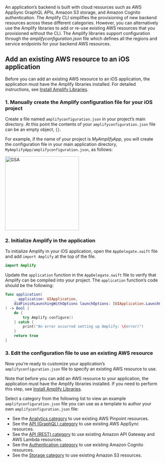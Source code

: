 An application’s backend is built with cloud resources such as AWS AppSync GraphQL APIs, Amazon S3 storage, and Amazon Cognito authentication. The Amplify CLI simplifies the provisioning of new backend resources across these different categories. However, you can alternatively use the Amplify libraries to add or re-use existing AWS resources that you provisioned without the CLI. The Amplify libraries support configuration through the *amplifyconfiguration.json* file which defines all the regions and service endpoints for your backend AWS resources.

## Add an existing AWS resource to an iOS application

Before you can add an existing AWS resource to an iOS application, the application must have the Amplify libraries installed. For detailed instructions, see [Install Amplify Libraries](/[platform]/prev/start/project-setup/create-application/#n2-install-amplify-libraries).

### 1. Manually create the Amplify configuration file for your iOS project

Create a file named `amplifyconfiguration.json` in your project’s main directory. At this point the contents of your `amplifyconfiguration.json` file can be an empty object, `{}`.

For example, if the name of your project is *MyAmplifyApp*, you will create the configuration file in your main application directory, `MyAmplifyApp/amplifyconfiguration.json`, as follows:

<img src="/images/project-setup/1_useExistingResources.png" alt="GSA" width="240" />

### 2. Initialize Amplify in the application

To initialize Amplify in your iOS application, open the `AppDelegate.swift` file and add `import Amplify` at the top of the file.
```swift
import Amplify
```

Update the `application` function in the `AppDelegate.swift` file to verify that Amplify can be compiled into your project. The `application` function’s code should be the following:

```swift
func application(
    _ application: UIApplication,
    didFinishLaunchingWithOptions launchOptions: [UIApplication.LaunchOptionsKey: Any]?
) -> Bool {
    do {
        try Amplify.configure()
    } catch {
        print("An error occurred setting up Amplify: \(error)")
    }
    return true
}
```
### 3. Edit the configuration file to use an existing AWS resource

Now you’re ready to customize your application’s `amplifyconfiguration.json` file to specify an existing AWS resource to use.

Note that before you can add an AWS resource to your application, the application must have the Amplify libraries installed. If you need to perform this step, see [Install Amplify Libraries](/[platform]/prev/start/project-setup/create-application/#n2-install-amplify-libraries).

Select a category from the following list to view an example `amplifyconfiguration.json` file you can use as a template to author your own `amplifyconfiguration.json` file:

* See the [Analytics category](/[platform]/prev/build-a-backend/more-features/analytics/existing-resources/) to use existing AWS Pinpoint resources.
* See the [API (GraphQL) category](/[platform]/prev/build-a-backend/graphqlapi/existing-resources/) to use existing AWS AppSync resources.
* See the [API (REST) category](/[platform]/prev/build-a-backend/restapi/existing-resources/) to use existing Amazon API Gateway and AWS Lambda resources.
* See the [Authentication category](/[platform]/prev/build-a-backend/auth/existing-resources/) to use existing Amazon Cognito resources.
* See the [Storage category](/[platform]/prev/build-a-backend/storage/existing-resources/) to use existing Amazon S3 resources.
